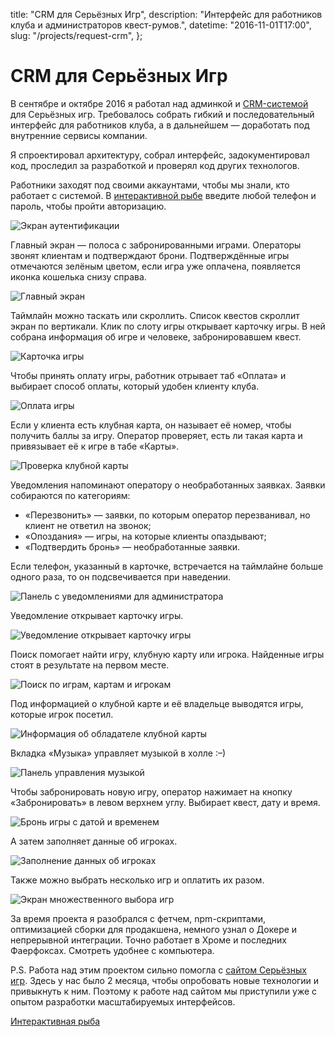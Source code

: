 
  title: "CRM для Серьёзных Игр",
  description: "Интерфейс для работников клуба и администраторов квест-румов.",
  datetime: "2016-11-01T17:00",
  slug: "/projects/request-crm",
};


# CRM для Серьёзных Игр

В сентябре и октябре 2016 я работал над админкой и [CRM-системой](https://bespoyasov.ru/projects-fish/crm/) для Серьёзных игр. Требовалось собрать гибкий и последовательный интерфейс для работников клуба, а в дальнейшем — доработать под внутренние сервисы компании.

Я спроектировал архитектуру, собрал интерфейс, задокументировал код, проследил за разработкой и проверял код других технологов.

Работники заходят под своими аккаунтами, чтобы мы знали, кто работает с системой. В [интерактивной рыбе](https://bespoyasov.ru/projects-fish/crm/) введите любой телефон и пароль, чтобы пройти авторизацию.

![Экран аутентификации](/img/projects/crm/1.jpg)

Главный экран — полоса с забронированными играми. Операторы звонят клиентам и подтверждают брони. Подтверждённые игры отмечаются зелёным цветом, если игра уже оплачена, появляется иконка кошелька снизу справа.

![Главный экран](/img/projects/crm/2.jpg)

Таймлайн можно таскать или скроллить. Список квестов скроллит экран по вертикали.
Клик по слоту игры открывает карточку игры. В ней собрана информация об игре и человеке, забронировавшем квест.

![Карточка игры](/img/projects/crm/3.jpg)

Чтобы принять оплату игры, работник отрывает таб «Оплата» и выбирает способ оплаты, который удобен клиенту клуба.

![Оплата игры](/img/projects/crm/4.jpg)

Если у клиента есть клубная карта, он называет её номер, чтобы получить баллы за игру. Оператор проверяет, есть ли такая карта и привязывает её к игре в табе «Карты».

![Проверка клубной карты](/img/projects/crm/5.jpg)

Уведомления напоминают оператору о необработанных заявках. Заявки собираются по категориям:

- «Перезвонить» — заявки, по которым оператор перезванивал, но клиент не ответил на звонок;
- «Опоздания» — игры, на которые клиенты опаздывают;
- «Подтвердить бронь» — необработанные заявки.

Если телефон, указанный в карточке, встречается на таймлайне больше одного раза, то он подсвечивается при наведении.

![Панель с уведомлениями для администратора](/img/projects/crm/6.jpg)

Уведомление открывает карточку игры.

![Уведомление открывает карточку игры](/img/projects/crm/7.jpg)

Поиск помогает найти игру, клубную карту или игрока. Найденные игры стоят в результате на первом месте.

![Поиск по играм, картам и игрокам](/img/projects/crm/8.jpg)

Под информацией о клубной карте и её владельце выводятся игры, которые игрок посетил.

![Информация об обладателе клубной карты](/img/projects/crm/9.jpg)

Вкладка «Музыка» управляет музыкой в холле <nobr>:–)</nobr>

![Панель управления музыкой](/img/projects/crm/10.jpg)

Чтобы забронировать новую игру, оператор нажимает на кнопку «Забронировать» в левом верхнем углу. Выбирает квест, дату и время.

![Бронь игры с датой и временем](/img/projects/crm/11.jpg)

А затем заполняет данные об игроках.

![Заполнение данных об игроках](/img/projects/crm/12.jpg)

Также можно выбрать несколько игр и оплатить их разом.

![Экран множественного выбора игр](/img/projects/crm/13.jpg)

За время проекта я разобрался с фетчем, npm-скриптами, оптимизацией сборки для продакшена, немного узнал о Докере и непрерывной интеграции. Точно работает в Хроме и последних Фаерфоксах. Смотреть удобнее с компьютера.

P.S. Работа над этим проектом сильно помогла с [сайтом Серьёзных игр](/projects/request/). Здесь у нас было 2 месяца, чтобы опробовать новые технологии и привыкнуть к ним. Поэтому к работе над сайтом мы приступили уже с опытом разработки масштабируемых интерфейсов.

[Интерактивная рыба](https://bespoyasov.ru/projects-fish/crm/)
